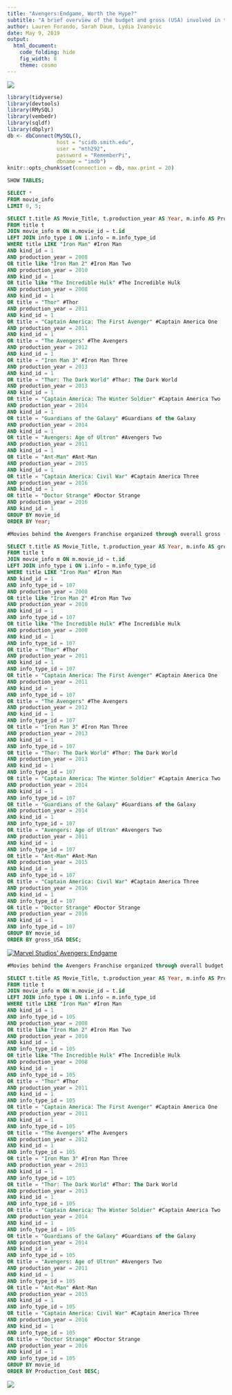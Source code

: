```yaml
---
title: "Avengers:Endgame, Worth the Hype?" 
subtitle: "A brief overview of the budget and gross (USA) involved in the origin movies leading up to the most anticipated movie of 2019."
author: Lauren Forando, Sarah Daum, Lydia Ivanovic
date: May 9, 2019
output: 
  html_document:
    code_folding: hide
    fig_width: 8
    theme: cosmo
---
```


![](https://media.giphy.com/media/WbNqQbrnAGr5e/giphy.gif)


```r
library(tidyverse)
library(devtools)
library(RMySQL)
library(vembedr)
library(sqldf)
library(dbplyr)
db <- dbConnect(MySQL(), 
                host = "scidb.smith.edu", 
                user = "mth292", 
                password = "RememberPi", 
                dbname = "imdb")
knitr::opts_chunk$set(connection = db, max.print = 20)
```

```sql
SHOW TABLES;
```

```sql
SELECT * 
FROM movie_info
LIMIT 0, 5;
```

```sql
SELECT t.title AS Movie_Title, t.production_year AS Year, m.info AS Production_Cost
FROM title t
JOIN movie_info m ON m.movie_id = t.id
LEFT JOIN info_type i ON i.info = m.info_type_id
WHERE title LIKE "Iron Man" #Iron Man 
AND kind_id = 1
AND production_year = 2008
OR title like "Iron Man 2" #Iron Man Two
AND production_year = 2010
AND kind_id = 1
OR title like "The Incredible Hulk" #The Incredible Hulk
AND production_year = 2008
AND kind_id = 1
OR title = "Thor" #Thor
AND production_year = 2011 
AND kind_id = 1
OR title = "Captain America: The First Avenger" #Captain America One
AND production_year = 2011
AND kind_id = 1
OR title = "The Avengers" #The Avengers 
AND production_year = 2012
AND kind_id = 1
OR title = "Iron Man 3" #Iron Man Three
AND production_year = 2013
AND kind_id = 1
OR title = "Thor: The Dark World" #Thor: The Dark World
AND production_year = 2013
AND kind_id = 1
OR title = "Captain America: The Winter Soldier" #Captain America Two 
AND production_year = 2014
AND kind_id = 1
OR title = "Guardians of the Galaxy" #Guardians of the Galaxy
AND production_year = 2014
AND kind_id = 1
OR title = "Avengers: Age of Ultron" #Avengers Two
AND production_year = 2011
AND kind_id = 1
OR title = "Ant-Man" #Ant-Man
AND production_year = 2015
AND kind_id = 1
OR title = "Captain America: Civil War" #Captain America Three
AND production_year = 2016
AND kind_id = 1
OR title = "Doctor Strange" #Doctor Strange
AND production_year = 2016
AND kind_id = 1
GROUP BY movie_id
ORDER BY Year;
```



```sql
#Movies behind the Avengers Franchise organized through overall gross (USA).

SELECT t.title AS Movie_Title, t.production_year AS Year, m.info AS gross_USA
FROM title t
JOIN movie_info m ON m.movie_id = t.id
LEFT JOIN info_type i ON i.info = m.info_type_id
WHERE title LIKE "Iron Man" #Iron Man 
AND kind_id = 1
AND info_type_id = 107
AND production_year = 2008
OR title like "Iron Man 2" #Iron Man Two
AND production_year = 2010 
AND kind_id = 1
AND info_type_id = 107
OR title like "The Incredible Hulk" #The Incredible Hulk
AND production_year = 2008
AND kind_id = 1
AND info_type_id = 107
OR title = "Thor" #Thor
AND production_year = 2011 
AND kind_id = 1
AND info_type_id = 107
OR title = "Captain America: The First Avenger" #Captain America One
AND production_year = 2011
AND kind_id = 1
AND info_type_id = 107
OR title = "The Avengers" #The Avengers 
AND production_year = 2012
AND kind_id = 1
AND info_type_id = 107
OR title = "Iron Man 3" #Iron Man Three
AND production_year = 2013
AND kind_id = 1
AND info_type_id = 107
OR title = "Thor: The Dark World" #Thor: The Dark World
AND production_year = 2013
AND kind_id = 1
AND info_type_id = 107
OR title = "Captain America: The Winter Soldier" #Captain America Two 
AND production_year = 2014
AND kind_id = 1
AND info_type_id = 107
OR title = "Guardians of the Galaxy" #Guardians of the Galaxy
AND production_year = 2014
AND kind_id = 1
AND info_type_id = 107
OR title = "Avengers: Age of Ultron" #Avengers Two
AND production_year = 2011
AND kind_id = 1
AND info_type_id = 107
OR title = "Ant-Man" #Ant-Man
AND production_year = 2015
AND kind_id = 1
AND info_type_id = 107
OR title = "Captain America: Civil War" #Captain America Three
AND production_year = 2016
AND kind_id = 1
AND info_type_id = 107
OR title = "Doctor Strange" #Doctor Strange
AND production_year = 2016
AND kind_id = 1
AND info_type_id = 107
GROUP BY movie_id
ORDER BY gross_USA DESC;
```

[![Marvel Studios' Avengers: Endgame](https://i.kinja-img.com/gawker-media/image/upload/s--3ClQMwPu--/c_fill,fl_progressive,g_center,h_900,q_80,w_1600/lnuyy61l5oz6x2x3odrg.jpg)](https://youtu.be/sOgwPtVWMhE "Marvel Studios' Avengers: Endgame - Click to Watch!")

```sql
#Movies behind the Avengers Franchise organized through overall budget.

SELECT t.title AS Movie_Title, t.production_year AS Year, m.info AS Production_Cost
FROM title t
JOIN movie_info m ON m.movie_id = t.id
LEFT JOIN info_type i ON i.info = m.info_type_id
WHERE title LIKE "Iron Man" #Iron Man 
AND kind_id = 1
AND info_type_id = 105
AND production_year = 2008
OR title like "Iron Man 2" #Iron Man Two
AND production_year = 2010
AND kind_id = 1
AND info_type_id = 105
OR title like "The Incredible Hulk" #The Incredible Hulk
AND production_year = 2008
AND kind_id = 1
AND info_type_id = 105
OR title = "Thor" #Thor
AND production_year = 2011 
AND kind_id = 1
AND info_type_id = 105
OR title = "Captain America: The First Avenger" #Captain America One
AND production_year = 2011
AND kind_id = 1
AND info_type_id = 105
OR title = "The Avengers" #The Avengers 
AND production_year = 2012
AND kind_id = 1
AND info_type_id = 105
OR title = "Iron Man 3" #Iron Man Three
AND production_year = 2013
AND kind_id = 1
AND info_type_id = 105
OR title = "Thor: The Dark World" #Thor: The Dark World
AND production_year = 2013
AND kind_id = 1
AND info_type_id = 105
OR title = "Captain America: The Winter Soldier" #Captain America Two 
AND production_year = 2014
AND kind_id = 1
AND info_type_id = 105
OR title = "Guardians of the Galaxy" #Guardians of the Galaxy
AND production_year = 2014
AND kind_id = 1
AND info_type_id = 105
OR title = "Avengers: Age of Ultron" #Avengers Two
AND production_year = 2011
AND kind_id = 1
AND info_type_id = 105
OR title = "Ant-Man" #Ant-Man
AND production_year = 2015
AND kind_id = 1
AND info_type_id = 105
OR title = "Captain America: Civil War" #Captain America Three
AND production_year = 2016
AND kind_id = 1
AND info_type_id = 105
OR title = "Doctor Strange" #Doctor Strange
AND production_year = 2016
AND kind_id = 1
AND info_type_id = 105
GROUP BY movie_id
ORDER BY Production_Cost DESC;
```

![](https://media.giphy.com/media/Ajyi28ZdneUz6/giphy.gif)
